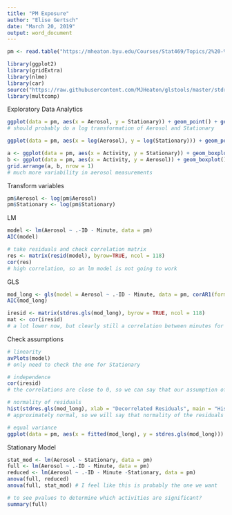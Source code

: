 ```yaml
---
title: "PM Exposure"
author: "Elise Gertsch"
date: "March 20, 2019"
output: word_document
---
```


```r
pm <- read.table("https://mheaton.byu.edu/Courses/Stat469/Topics/2%20-%20TemporalCorrelation/3%20-%20Project/Data/BreathingZonePM.txt", header = TRUE)

library(ggplot2)
library(gridExtra)
library(nlme)
library(car)
source("https://raw.githubusercontent.com/MJHeaton/glstools/master/stdres.gls.R")
library(multcomp)
```

Exploratory Data Analytics
```r
ggplot(data = pm, aes(x = Aerosol, y = Stationary)) + geom_point() + geom_abline(slope = 1, intercept = 0, col = "red")
# should probably do a log transformation of Aerosol and Stationary

ggplot(data = pm, aes(x = log(Aerosol), y = log(Stationary))) + geom_point() + geom_abline(slope = 1, intercept = 0, col = "red")

a <- ggplot(data = pm, aes(x = Activity, y = Stationary)) + geom_boxplot() + coord_flip()
b <- ggplot(data = pm, aes(x = Activity, y = Aerosol)) + geom_boxplot() + coord_flip()
grid.arrange(a, b, nrow = 1)
# much more variability in aerosol measurements
```

Transform variables
```r
pm$Aerosol <- log(pm$Aerosol)
pm$Stationary <- log(pm$Stationary)

```

LM
```r
model <- lm(Aerosol ~ .-ID - Minute, data = pm)
AIC(model)

# take residuals and check correlation matrix
res <- matrix(resid(model), byrow=TRUE, ncol = 118)
cor(res)
# high correlation, so an lm model is not going to work
```

GLS
```r
mod_long <- gls(model = Aerosol ~ .-ID - Minute, data = pm, corAR1(form =~ 1 | ID), method = "ML")
AIC(mod_long)

iresid <- matrix(stdres.gls(mod_long), byrow = TRUE, ncol = 118)
mat <- cor(iresid)
# a lot lower now, but clearly still a correlation between minutes for the same patient

```

Check assumptions
```r
# linearity
avPlots(model)
# only need to check the one for Stationary

# independence
cor(iresid)
# the correlations are close to 0, so we can say that our assumption of independence is met

# normality of residuals
hist(stdres.gls(mod_long), xlab = "Decorrelated Residuals", main = "Histogram of Decorrelated Residuals")
# approximately normal, so we will say that normality of the residuals is met

# equal variance
ggplot(data = pm, aes(x = fitted(mod_long), y = stdres.gls(mod_long))) + geom_point() + geom_hline(yintercept = 0, col = "red") + xlab("Fitted Values") + ylab("Residuals") + ggtitle("Fitted Values v. Residuals")
```
Stationary Model
```r
stat_mod <- lm(Aerosol ~ Stationary, data = pm)
full <- lm(Aerosol ~ .-ID - Minute, data = pm)
reduced <- lm(Aerosol ~ .-ID - Minute -Stationary, data = pm)
anova(full, reduced)
anova(full, stat_mod) # I feel like this is probably the one we want 

# to see pvalues to determine which activities are significant? 
summary(full)

```
